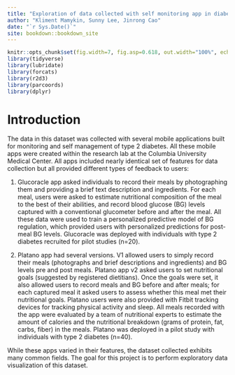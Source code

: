 ```yaml
--- 
title: "Exploration of data collected with self monitoring app in diabetes"
author: "Kliment Mamykin, Sunny Lee, Jinrong Cao"
date: "`r Sys.Date()`"
site: bookdown::bookdown_site
---
```


```r
knitr::opts_chunk$set(fig.width=7, fig.asp=0.618, out.width="100%", echo = FALSE, warning=FALSE, message=FALSE)
library(tidyverse)
library(lubridate)
library(forcats)
library(r2d3)
library(parcoords)
library(dplyr)
```

# Introduction

The data in this dataset was collected with several mobile applications built for monitoring and self management of type 2 diabetes. All these mobile apps were created within the research lab at the Columbia University Medical Center. All apps included nearly identical set of features for data collection but all provided different types of feedback to users: 

1.	Glucoracle app asked individuals to record their meals by photographing them and providing a brief text description and ingredients. For each meal, users were asked to estimate nutritional composition of the meal to the best of their abilities, and record blood glucose (BG) levels captured with a conventional glucometer before and after the meal. All these data were used to train a personalized predictive model of BG regulation, which provided users with personalized predictions for post-meal BG levels. Glucoracle was deployed with individuals with type 2 diabetes recruited for pilot studies (n=20). 

2.	Platano app had several versions. V1 allowed users to simply record their meals (photographs and brief descriptions and ingredients) and BG levels pre and post meals. Platano app v2 asked users to set nutritional goals (suggested by registered dietitians). Once the goals were set, it also allowed users to record meals and BG before and after meals; for each captured meal it asked users to assess whether this meal met their nutritional goals. Platano users were also provided with Fitbit tracking devices for tracking physical activity and sleep. All meals recorded with the app were evaluated by a team of nutritional experts to estimate the amount of calories and the nutritional breakdown (grams of protein, fat, carbs, fiber) in the meals. Platano was deployed in a pilot study with individuals with type 2 diabetes (n=40). 

While these apps varied in their features, the dataset collected exhibits many common fields. The goal for this project is to perform exploratory data visualization of this dataset.
